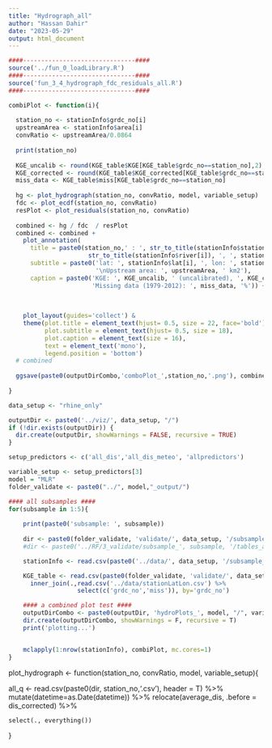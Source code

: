 ```yaml
---
title: "Hydrograph_all"
author: "Hassan Dahir"
date: "2023-05-29"
output: html_document
---
```


```r
####-------------------------------####
source('../fun_0_loadLibrary.R')
####-------------------------------####
source('fun_3_4_hydrograph_fdc_residuals_all.R')
####-------------------------------####
```



```r
combiPlot <- function(i){  
    
  station_no <- stationInfo$grdc_no[i]
  upstreamArea <- stationInfo$area[i]
  convRatio <- upstreamArea/0.0864
  
  print(station_no)
  
  KGE_uncalib <- round(KGE_table$KGE[KGE_table$grdc_no==station_no],2)
  KGE_corrected <- round(KGE_table$KGE_corrected[KGE_table$grdc_no==station_no],2)
  miss_data <- KGE_table$miss[KGE_table$grdc_no==station_no]
  
  hg <- plot_hydrograph(station_no, convRatio, model, variable_setup)
  fdc <- plot_ecdf(station_no, convRatio)
  resPlot <- plot_residuals(station_no, convRatio)
  
  combined <- hg / fdc  / resPlot 
  combined <- combined + 
    plot_annotation(
      title = paste0(station_no,' : ', str_to_title(stationInfo$station[i]), ' (',
                      str_to_title(stationInfo$river[i]), ', ', stationInfo$country[i], ')'),
      subtitle = paste0('lat: ', stationInfo$lat[i], ', lon: ', stationInfo$lon[i],
                        '\nUpstream area: ', upstreamArea, ' km2'),
      caption = paste0('KGE: ', KGE_uncalib, ' (uncalibrated), ', KGE_corrected, ' (post-processed)\n',
                       'Missing data (1979-2012): ', miss_data, '%')) +
    
    
    
    plot_layout(guides='collect') &
    theme(plot.title = element_text(hjust= 0.5, size = 22, face='bold'),
          plot.subtitle = element_text(hjust= 0.5, size = 18),
          plot.caption = element_text(size = 16),
          text = element_text('mono'),
          legend.position = 'bottom')
  # combined
  
  ggsave(paste0(outputDirCombo,'comboPlot_',station_no,'.png'), combined, height=10, width=20, units='in', dpi=300)
  
}

```



```r
data_setup <- "rhine_only"

outputDir <- paste0('../viz/', data_setup, "/")
if (!dir.exists(outputDir)) {
  dir.create(outputDir, showWarnings = FALSE, recursive = TRUE)
}

setup_predictors <- c('all_dis','all_dis_meteo', 'allpredictors')

variable_setup <- setup_predictors[3]
model = "MLR"
folder_validate <- paste0("../", model,"_output/")
```






```r


#### all subsamples ####
for(subsample in 1:5){
    
    print(paste0('subsample: ', subsample))
    
    dir <- paste0(folder_validate, 'validate/', data_setup, '/subsample_',subsample, "/", variable_setup, "/", "mlr_result_")
    #dir <- paste0('../RF/3_validate/subsample_', subsample, '/tables_allpredictors/')

    stationInfo <- read.csv(paste0('../data/', data_setup, '/subsample_',subsample, '/test_stations.csv'))

    KGE_table <- read.csv(paste0(folder_validate, 'validate/', data_setup, '/subsample_', subsample,'/KGE_', variable_setup, '.csv')) %>%
      inner_join(.,read.csv('../data/stationLatLon.csv') %>% 
                   select(c('grdc_no','miss')), by='grdc_no')

    #### a combined plot test ####
    outputDirCombo <- paste0(outputDir, 'hydroPlots_', model, "/", variable_setup, '/subsample_', subsample, '/')
    dir.create(outputDirCombo, showWarnings = F, recursive = T)
    print('plotting...')


    mclapply(1:nrow(stationInfo), combiPlot, mc.cores=1)
}


```



plot_hydrograph <- function(station_no, convRatio, model, variable_setup){
  
  all_q <- read.csv(paste0(dir, station_no,'.csv'), header = T) %>%
    mutate(datetime=as.Date(datetime)) %>% 
    relocate(average_dis, .before = dis_corrected) %>% 
  
    select(., everything())
  
  
  
}






























